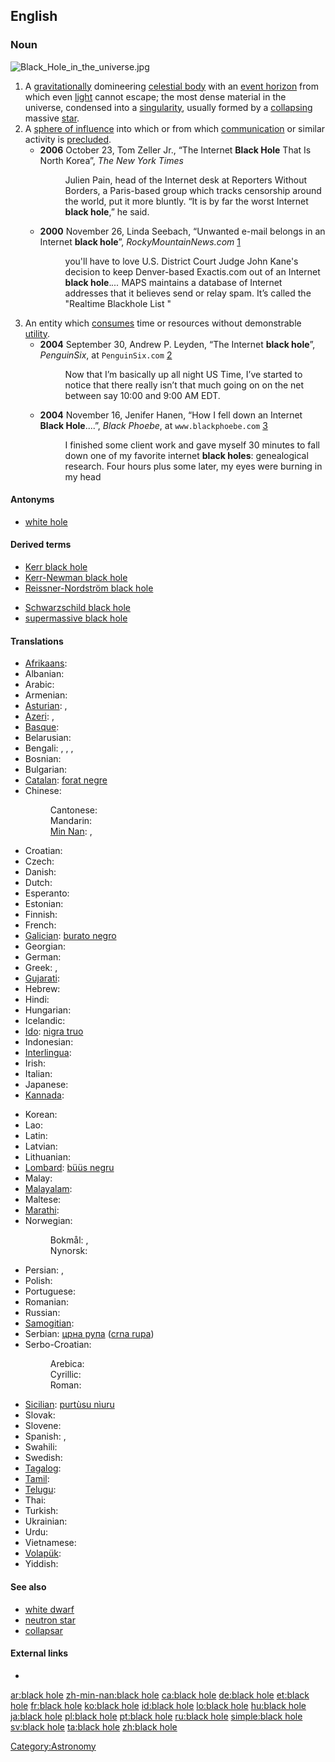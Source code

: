 {{also|blackhole}}
==English==

===Noun===
[[File:Black Hole in the universe.jpg|thumb]]
{{en-noun|sg=[[black]] [[hole]]}}

# A [[gravitation]]ally domineering [[celestial body]] with an [[event horizon]] from which even [[light]] cannot escape; the most dense material in the universe, condensed into a [[singularity]], usually formed by a [[collapse|collapsing]] massive [[star]].
# A [[sphere of influence]] into which or from which [[communication]] or similar activity is [[preclude]]d.
#* '''2006''' October 23, Tom Zeller Jr., “The Internet '''Black Hole''' That Is North Korea”, ''The New York Times''
#*: Julien Pain, head of the Internet desk at Reporters Without Borders, a Paris-based group which tracks censorship around the world, put it more bluntly. “It is by far the worst Internet '''black hole''',” he said.
#* '''2000''' November 26, Linda Seebach, “Unwanted e-mail belongs in an Internet '''black hole'''”, ''RockyMountainNews.com'' [http://rockymountainnews.com/seebach/1126seeba.shtml]
#*: you'll have to love U.S. District Court Judge John Kane's decision to keep Denver-based Exactis.com out of an Internet '''black hole'''.''...'' MAPS maintains a database of Internet addresses that it believes send or relay spam. It’s called the "Realtime Blackhole List<!--,-->"
# An entity which [[consume]]s time or resources without demonstrable [[utility]].
#* '''2004''' September 30, Andrew P. Leyden, “The Internet '''black hole'''”, ''PenguinSix'', at <tt>PenguinSix.com</tt> [http://penguinsix.com/?p=428]<!--http://www.penguinsix.com/blog/archives/2004/09/the_internet_bl.html-->
#*: Now that I’m basically up all night US Time, I’ve started to notice that there really isn’t that much going on on the net between say 10:00 and 9:00 AM EDT.
#* '''2004''' November 16, Jenifer Hanen, “How I fell down an Internet '''Black Hole'''....”, ''Black Phoebe'', at <tt>www.blackphoebe.com</tt> [http://www.blackphoebe.com/msjen/archives/2004/11/how_i_fell_down.html]
#*: I finished some client work and gave myself 30 minutes to fall down one of my favorite internet '''black holes''': genealogical research. Four hours plus some later, my eyes were burning in my head

====Antonyms====
* [[white hole]]

====Derived terms====
{{top2}}
* [[Kerr black hole]]
* [[Kerr-Newman black hole]]
* [[Reissner-Nordström black hole]]
{{mid2}}
* [[Schwarzschild black hole]]
* [[supermassive black hole]]
{{bottom}}

====Translations====
{{trans-top|celestial body}}
* [[Afrikaans]]: {{t|af|swartgat}}
* Albanian: {{t-|sq|vrimë e zezë|f|xs=Albanian}}
* Arabic: {{t|ar|ثقب أسود|m|tr=thuqb 'áswad|sc=Arab}}
* Armenian: {{t-|hy|սև խոռոչ|tr=sev xoṙoč}}
* [[Asturian]]: {{t|ast|furacu prietu|m|xs=Asturian}},  {{t|ast|fueyu prietu|m|xs=Asturian}}
* [[Azeri]]: {{t|az|qara dəlik|xs=Azeri}},  {{t|az|qara çuxur|xs=Azeri}}
* [[Basque]]: {{t-|eu|zulo beltz|xs=Basque}}
* Belarusian: {{t|be|чорная дзіра|f|tr=čórnaja dzirá|sc=Cyrl}}
* Bengali: {{t|bn|কৃষ্ণগহ্বর|tr=krishnôgôhbôr|sc=Beng|xs=Bengali}}, {{t|bn|কৃষ্ণবিবর|tr=krishnôbibôr|sc=Beng}}, {{t|bn|ব্ল্যাকহোল|tr=blêk-hol|sc=Beng}}, {{t|bn|ব্ল্যাক হোল|tr=blêk hol|sc=Beng}}
* Bosnian: {{t-|bs|crna rupa|f}}
* Bulgarian: {{t|bg|черна дупка|f|tr=čérna dúpka|sc=Cyrl}}
* [[Catalan]]: [[forat negre]] {{m}}
* Chinese:
*: Cantonese: {{tø|yue|黑洞|tr=hak1 dung6|sc=Hani}}
*: Mandarin: {{t|zh|黑洞|tr=hēidòng|sc=Hani}}
*: [[Min Nan]]: {{tø|nan|烏空|sc=Hans}}, {{tø|nan|乌空|tr=[[o͘-khang]]|sc=Hans}}
* Croatian: {{t-|hr|crna rupa|f}}
* Czech: {{t-|cs|černá díra|f}}
* Danish: {{t|da|sort hul}}
* Dutch: {{t+|nl|zwart gat|n}}
* Esperanto: {{t-|eo|nigra truo|xs=Esperanto}}
* Estonian: {{t-|et|must auk}}
* Finnish: {{t-|fi|musta aukko}}
* French: {{t+|fr|trou noir|m}}
* [[Galician]]: [[burato negro]] {{m}}
* Georgian: {{t|ka|შავი ხვრელი|tr=šavi χvreli}}
* German: {{t-|de|schwarzes Loch|n}}
* Greek: {{t|el|μαύρη τρύπα|f|tr=mávri trýpa}}, {{t|el|μελανή οπή|f|tr=melaní opí}}
* [[Gujarati]]: {{t|gu|કૃષ્ણ વિવર|sc=Gujr}}
* Hebrew: {{t+|he|חור שחור|m}}
* Hindi: {{t|hi|काल कोठरी|f|tr=kāl-koṭhrī|sc=Deva}}
* Hungarian: {{t+|hu|fekete lyuk}}
* Icelandic: {{t+|is|svarthol}}
* [[Ido]]: [[nigra truo]]
* Indonesian: {{t|id|lubang hitam}}
* [[Interlingua]]: {{t|ia|cavo nigre}}
* Irish: {{t|ga|dúpholl|m|xs=Irish}}
* Italian: {{t-|it|buco nero|m}}
* Japanese: {{t+|ja|ブラックホール|tr=burakkuhōru}}
* [[Kannada]]: {{t|kn|ಕಪ್ಪು ಕುಳಿ|sc=Knda}}
{{trans-mid}}
* Korean: {{t+|ko|블랙홀|tr=beullaek-hol|sc=Hang}}
* Lao: {{t|lo|ຂຸມດຳ|tr=khum dam|sc=Laoo}}
* Latin: {{t|la|gurges ater|m}}
* Latvian: {{t|lv|melnais caurums}}
* Lithuanian: {{t-|lt|juodoji skylė|f|xs=Lithuanian}}
* [[Lombard]]: [[büüs negru]]
* Malay: {{t|ms|lohong hitam}}
* [[Malayalam]]: {{t|ml|തമോദ്വാരം|sc=Mlym}}
* Maltese: {{t-|mt|toqba sewda|f|xs=Maltese}}
* [[Marathi]]: {{t|mr|कृष्णविवर|sc=Deva|xs=Marathi}}
* Norwegian:
*: Bokmål: {{t-|no|svart hull}}, {{t-|no|sort hull}}
*: Nynorsk: {{t-|nn|svart hòl|xs=Norwegian Nynorsk}}
* Persian: {{t|fa|سیاه‌چاله فضایی|tr=siyâh-čâle fazâyi|sc=fa-Arab}}, {{t|fa|سیاه‌چاله|tr=siyâh-čâle|sc=fa-Arab}}
* Polish: {{t+|pl|czarna dziura|f}}
* Portuguese: {{t-|pt|buraco negro|m}}
* Romanian: {{t-|ro|gaură neagră|f}}
* Russian: {{t+|ru|чёрная дыра|f|tr=čórnaja dyrá}}
* [[Samogitian]]: {{tø|sgs|jouduojė skīlie|f}}
* Serbian: [[црна рупа]] ([[crna rupa]]) {{f}}
* Serbo-Croatian:
*: Arebica: {{t|sh|ڄرنآ رۆپآ|f|sc=Arab|xs=Serbo-Croatian}}
*: Cyrillic: {{t|sh|црна рупа|f|sc=Cyrl|xs=Serbo-Croatian}}
*: Roman: {{t|sh|crna rupa|f|xs=Serbo-Croatian}}
* [[Sicilian]]: [[purtùsu nìuru]] {{m}}
* Slovak: {{t-|sk|čierna diera|f}}
* Slovene: {{t-|sl|črna luknja|f}}
* Spanish: {{t+|es|agujero negro|m}},  {{t+|es|hoyo negro|m}}
* Swahili: {{t|sw|shimo jeusi}}
* Swedish: {{t+|sv|svart hål|n}}
* [[Tagalog]]: {{t-|tl|itim na butas|xs=Tagalog}}
* [[Tamil]]: {{t|ta|கருங்குழி|sc=Taml}}
* [[Telugu]]: {{t|te|కాలబిలము|sc=Telu}}
* Thai: {{t|th|หลุมดำ|tr=lŏom dam|sc=Thai}}
* Turkish: {{t+|tr|kara delik}}
* Ukrainian: {{t|uk|чорна діра|f|tr=čórna dirá|sc=Cyrl}}
* Urdu: {{t|ur|ثقب اسود|sc=ur-Arab}}
* Vietnamese: {{t-|vi|hố đen|xs=Vietnamese}}
* [[Volapük]]: {{t|vo|siblägahog}}
* Yiddish: {{t|yi|שווארצע לאך|sc=Hebr|xs=Yiddish}}
{{trans-bottom}}

====See also====
* [[white dwarf]]
* [[neutron star]]
* [[collapsar]]

====External links====
* {{pedialite}}

[[Category:Astronomy]]

[[ar:black hole]]
[[zh-min-nan:black hole]]
[[ca:black hole]]
[[de:black hole]]
[[et:black hole]]
[[fr:black hole]]
[[ko:black hole]]
[[id:black hole]]
[[lo:black hole]]
[[hu:black hole]]
[[ja:black hole]]
[[pl:black hole]]
[[pt:black hole]]
[[ru:black hole]]
[[simple:black hole]]
[[sv:black hole]]
[[ta:black hole]]
[[zh:black hole]]